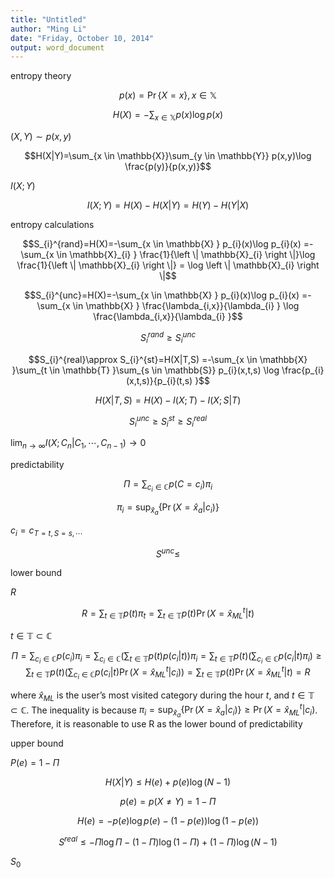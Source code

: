 ---
title: "Untitled"
author: "Ming Li"
date: "Friday, October 10, 2014"
output: word_document
---

entropy theory

$$p(x)=\Pr \left \{ X=x \right \},x \in \mathbb{X}$$

$$H(X)=-\sum_{x \in \mathbb{X} } p(x)\log p(x)$$

$(X,Y)\sim p(x,y)$

$$H(X|Y)=\sum_{x \in \mathbb{X}}\sum_{y \in \mathbb{Y}} p(x,y)\log \frac{p(y)}{p(x,y)}$$

$I(X;Y)$

$$I(X;Y)=H(X)-H(X|Y)=H(Y)-H(Y|X)$$

entropy calculations

$$S_{i}^{rand}=H(X)=-\sum_{x \in \mathbb{X} } p_{i}(x)\log p_{i}(x)
=-\sum_{x \in \mathbb{X}_{i} } \frac{1}{\left \| \mathbb{X}_{i} \right \|}\log \frac{1}{\left \| \mathbb{X}_{i} \right \|} 
= \log \left \| \mathbb{X}_{i} \right \|$$

$$S_{i}^{unc}=H(X)=-\sum_{x \in \mathbb{X} } p_{i}(x)\log p_{i}(x)
=-\sum_{x \in \mathbb{X} } 
\frac{\lambda_{i,x}}{\lambda_{i} }
\log \frac{\lambda_{i,x}}{\lambda_{i} }$$

$$S_{i}^{rand} \geqslant S_{i}^{unc}$$

$$S_{i}^{real}\approx S_{i}^{st}=H(X|T,S)
=-\sum_{x \in \mathbb{X} }\sum_{t \in \mathbb{T} }\sum_{s \in \mathbb{S}} p_{i}(x,t,s)
\log \frac{p_{i}(x,t,s)}{p_{i}(t,s) }$$

$$H(X|T,S)=H(X)-I(X;T)-I(X;S|T)$$

$$S_{i}^{unc} \geqslant S_{i}^{st} \geqslant  S_{i}^{real}$$

$\lim_{n\rightarrow \infty }I(X;C_{n} | C_{1}, \cdots ,C_{n-1}) \rightarrow 0$


predictability

$$\Pi = \sum_{c_{i} \in \mathbb{C} } p(C=c_{i})\pi_{i}$$

$$\pi_{i} = \sup_{\hat x_{a}}\left \{  \Pr(X=\hat x_{a}|c_{i})  \right \}$$



$c_{i}=c_{T=t, S=s, \cdots}$

$$S^{unc} \leq $$


lower bound 

$R$

$$R=\sum_{t \in \mathbb{T} } p(t) \pi_{t}= \sum_{t \in \mathbb{T} } p(t) \Pr(X= \hat x_{ML}^{t} | t) $$

$t \in \mathbb{T} \subset \mathbb{C}$

$$\Pi = \sum_{c_{i} \in \mathbb{C} } p(c_{i})\pi_{i} 
= \sum_{c_{i} \in \mathbb{C} } \left (  \sum_{t \in \mathbb{T} } p(t)p(c_{i} | t) \right ) \pi_{i}
= \sum_{t \in \mathbb{T} }p(t) \left (  \sum_{c_{i} \in \mathbb{C} } p(c_{i} | t)  \pi_{i}\right )
\geq \sum_{t \in \mathbb{T} }p(t) \left (  \sum_{c_{i} \in \mathbb{C} } p(c_{i} | t)  \Pr(X=\hat x_{ML}^{t} | c_{i})\right )
=\sum_{t \in \mathbb{T} } p(t)\Pr(X=\hat x_{ML}^{t}|t)  
= R$$

where $\hat x_{ML}$ is the user’s most visited category during the hour $t$, and $t \in \mathbb{T} \subset \mathbb{C}$. The inequality is because $\pi_{i} = \sup_{\hat x_{a}}\left \{  \Pr(X=\hat x_{a}|c_{i})  \right \}  \geq  \Pr(X=\hat x_{ML}^{t} | c_{i})$. Therefore, it is reasonable to use R as the lower bound of predictability


upper bound

$P(e)=1-\Pi$

$$H(X|Y)\leq H(e)+p(e)\log(N-1)$$


$$p(e)=p(X\neq Y)=1-\Pi$$

$$H(e)=-p(e) \log p(e)-(1-p(e)) \log (1-p(e))$$

$$S^{real}\leq -\Pi \log \Pi - (1-\Pi)\log(1-\Pi)+(1-\Pi)\log(N-1)$$

$S_{0}$